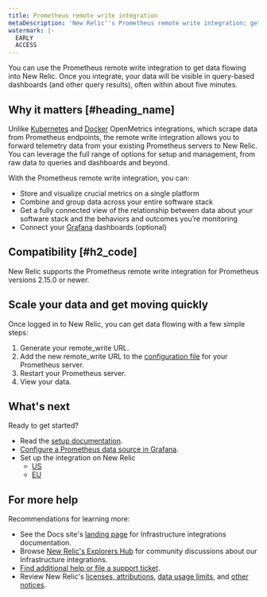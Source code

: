 ```yaml
---
title: Prometheus remote write integration
metaDescription: 'New Relic''s Prometheus remote write integration: get started info.'
watermark: |-
  EARLY
  ACCESS
---
```


You can use the Prometheus remote write integration to get data flowing into New Relic. Once you integrate, your data will be visible in query-based dashboards (and other query results), often within about five minutes.

## Why it matters [#heading_name]

Unlike [Kubernetes](https://docs.newrelic.com/docs/integrations/prometheus-integrations/get-started/new-relic-prometheus-openmetrics-integration-kubernetes) and [Docker](https://docs.newrelic.com/docs/integrations/prometheus-integrations/get-started/new-relic-prometheus-openmetrics-integration-docker) OpenMetrics integrations, which scrape data from Prometheus endpoints, the remote write integration allows you to forward telemetry data from your existing Prometheus servers to New Relic. You can leverage the full range of options for setup and management, from raw data to queries and dashboards and beyond.

With the Prometheus remote write integration, you can:

* Store and visualize crucial metrics on a single platform
* Combine and group data across your entire software stack
* Get a fully connected view of the relationship between data about your software stack and the behaviors and outcomes you’re monitoring
* Connect your [Grafana](https://docs.newrelic.com/docs/grafana-support-prometheus-promql) dashboards (optional)

## Compatibility [#h2_code]

New Relic supports the Prometheus remote write integration for Prometheus versions 2.15.0 or newer.

## Scale your data and get moving quickly

Once logged in to New Relic, you can get data flowing with a few simple steps:

1. Generate your remote_write URL.
2. Add the new remote_write URL to the [configuration file](https://prometheus.io/docs/prometheus/latest/configuration/configuration/#remote_write) for your Prometheus server.
3. Restart your Prometheus server.
4. View your data.

## What's next

Ready to get started?

* Read the [setup documentation](https://docs.newrelic.com/docs/set-or-remove-your-prometheus-remote-write-integration).
* [Configure a Prometheus data source in Grafana](https://docs.newrelic.com/docs/configure-prometheus-data-source-grafana).
* Set up the integration on New Relic
  * [US](http://one.newrelic.com/launcher/nr1-core.settings?pane=eyJuZXJkbGV0SWQiOiJ0dWNzb24ucGxnLWluc3RydW1lbnQtZXZlcnl0aGluZyJ9)
  * [EU](http://one.eu.newrelic.com/launcher/nr1-core.settings?pane=eyJuZXJkbGV0SWQiOiJ0dWNzb24ucGxnLWluc3RydW1lbnQtZXZlcnl0aGluZyJ9)

## For more help

Recommendations for learning more:

* See the Docs site's [landing page](https://docs.newrelic.com/docs/integrations) for Infrastructure integrations documentation.
* Browse [New Relic's Explorers Hub](https://discuss.newrelic.com/c/full-stack-observability/infrastructure "Link opens in a new window.") for community discussions about our Infrastructure integrations.
* [Find additional help or file a support ticket](https://docs.newrelic.com/docs/accounts-partnerships/getting-started-new-relic/find-help-or-file-support-ticket).
* Review New Relic's [licenses, attributions](https://docs.newrelic.com/docs/licenses/), [data usage limits](https://docs.newrelic.com/docs/licenses/license-information/general-usage-licenses/new-relic-data-usage-limits-policies), and [other notices](https://docs.newrelic.com/docs/licenses/license-information).
